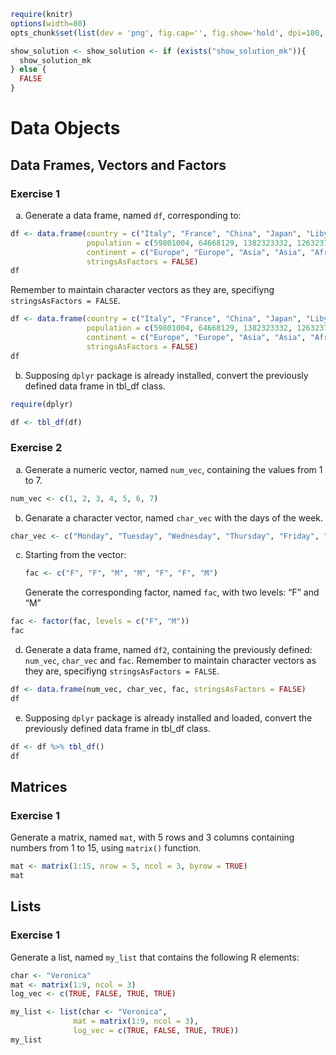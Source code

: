 

```r
require(knitr) 
options(width=80)
opts_chunk$set(list(dev = 'png', fig.cap='', fig.show='hold', dpi=100, fig.width=7, fig.height=7, fig.pos='H!'))#, fig.path="figures/lm-"))

show_solution <- show_solution <- if (exists("show_solution_mk")){
  show_solution_mk
} else {
  FALSE
}
```


# Data Objects

## Data Frames, Vectors and Factors

### Exercise 1 
a. Generate a data frame, named `df`, corresponding to:

```r
df <- data.frame(country = c("Italy", "France", "China", "Japan", "Libya", "Cameroon"),
                 population = c(59801004, 64668129, 1382323332, 126323715, 6330159, 23924407),
                 continent = c("Europe", "Europe", "Asia", "Asia", "Africa", "Africa"), 
                 stringsAsFactors = FALSE)
df
```

Remember to maintain character vectors as they are, specifiyng `stringsAsFactors = FALSE`.    
```r
df <- data.frame(country = c("Italy", "France", "China", "Japan", "Libya", "Cameroon"),
                 population = c(59801004, 64668129, 1382323332, 126323715, 6330159, 23924407),
                 continent = c("Europe", "Europe", "Asia", "Asia", "Africa", "Africa"), 
                 stringsAsFactors = FALSE)
df
```

b. Supposing `dplyr` package is already installed, convert the previously defined data frame in tbl_df class.

```r
require(dplyr)
```

```r
df <- tbl_df(df)
```

### Exercise 2 

a. Generate a numeric vector, named `num_vec`, containing the values from 1 to 7.

```r
num_vec <- c(1, 2, 3, 4, 5, 6, 7)
```

b. Genarate a character vector, named `char_vec` with the days of the week.

```r
char_vec <- c("Monday", "Tuesday", "Wednesday", "Thursday", "Friday", "Saturday", "Sunday")
```

c. Starting from the vector:  

    ```r
fac <- c("F", "F", "M", "M", "F", "F", "M")
    ```
  Generate the corresponding factor, named `fac`, with two levels: "F" and "M"

```r
fac <- factor(fac, levels = c("F", "M"))
fac
```

d. Generate a data frame, named `df2`, containing the previously defined: `num_vec`, `char_vec` and `fac`. Remember to maintain character vectors as they are, specifiyng `stringsAsFactors = FALSE`. 

```r
df <- data.frame(num_vec, char_vec, fac, stringsAsFactors = FALSE)
df
```

e. Supposing `dplyr` package is already installed and loaded, convert the previously defined data frame in tbl_df class. 

```r
df <- df %>% tbl_df()
df
```

## Matrices

### Exercise 1 

Generate a matrix, named `mat`, with 5 rows and 3 columns containing numbers from 1 to 15, using `matrix()` function.

```r
mat <- matrix(1:15, nrow = 5, ncol = 3, byrow = TRUE)
mat
```

## Lists

### Exercise 1 

Generate a list, named `my_list` that contains the following R elements:

```r
char <- "Veronica"
mat <- matrix(1:9, ncol = 3)
log_vec <- c(TRUE, FALSE, TRUE, TRUE)
```

```r
my_list <- list(char <- "Veronica", 
              mat = matrix(1:9, ncol = 3), 
              log_vec = c(TRUE, FALSE, TRUE, TRUE))
my_list
```




